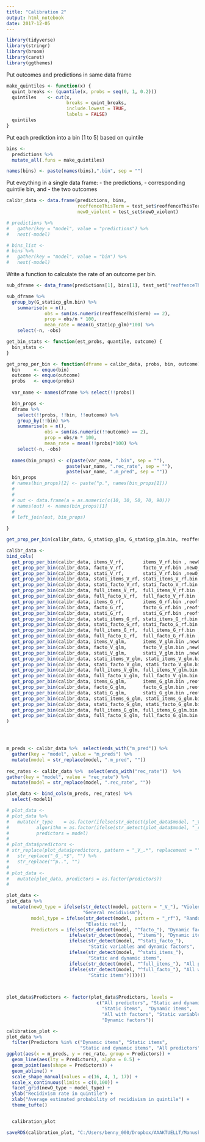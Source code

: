```yaml
---
title: "Calibration 2"
output: html_notebook
date: 2017-12-05
---
```


```r
library(tidyverse)
library(stringr)
library(broom)
library(caret)
library(ggthemes)
```

Put outcomes and predictions in same data frame

```r
make_quintiles <- function(x) {
  quint_breaks <- (quantile(x, probs = seq(0, 1, 0.2)))
  quintiles    <- cut(x, 
                      breaks = quint_breaks, 
                      include.lowest = TRUE, 
                      labels = FALSE)
  quintiles
}
```

Put each prediction into a bin (1 to 5) based on quintile
```r
bins <-
  predictions %>%
  mutate_all(.funs = make_quintiles)

names(bins) <- paste(names(bins),".bin", sep = "")
```

Put eveything in a single data frame: 
- the predictions, 
- corresponding quintile bin, and 
- the two outcomes

```r
calibr_data <- data.frame(predictions, bins, 
                          reoffenceThisTerm = test_set$reoffenceThisTerm, 
                          newO_violent = test_set$newO_violent)
```

```r
# predictions %>% 
#   gather(key = "model", value = "predictions") %>% 
#   nest(-model)
```

```r
# bins_list <-
# bins %>% 
#   gather(key = "model", value = "bin") %>% 
#   nest(-model)
```
Write a function to calculate the rate of an outcome per bin.
```r
sub_dframe <- data_frame(predictions[1], bins[1], test_set["reoffenceThisTerm"])

sub_dframe %>% 
  group_by(G_staticp_glm.bin) %>% 
    summarise(n = n(), 
              obs = sum(as.numeric(reoffenceThisTerm) == 2),
              prop = obs/n * 100,
              mean_rate = mean(G_staticp_glm)*100) %>% 
    select(-n, -obs)

get_bin_stats <- function(est_probs, quantile, outcome) {
  bin_stats <- 
}
```


```r
get_prop_per_bin <- function(dframe = calibr_data, probs, bin, outcome) {
  bin     <- enquo(bin)
  outcome <- enquo(outcome)
  probs   <- enquo(probs)
  
  var_name <- names(dframe %>% select(!!probs))

  bin_props <-
  dframe %>% 
    select(!!probs, !!bin, !!outcome) %>% 
    group_by(!!bin) %>% 
    summarise(n = n(), 
              obs = sum(as.numeric(!!outcome) == 2),
              prop = obs/n * 100,
              mean_rate = mean(!!probs)*100) %>% 
    select(-n, -obs)
  
  names(bin_props) <- c(paste(var_name, ".bin", sep = ""),
                      paste(var_name, ".rec_rate", sep = ""),
                      paste(var_name, ".m_pred", sep = ""))
  bin_props
  # names(bin_props)[2] <- paste("p.", names(bin_props[1]))
  # 
  # 
  # out <- data.frame(a = as.numeric(c(10, 30, 50, 70, 90)))
  # names(out) <- names(bin_props)[1]
  # 
  # left_join(out, bin_props)

}

get_prop_per_bin(calibr_data, G_staticp_glm, G_staticp_glm.bin, reoffenceThisTerm)

```


```r

calibr_data <-
bind_cols(
  get_prop_per_bin(calibr_data, items_V_rf,       items_V_rf.bin , newO_violent),
  get_prop_per_bin(calibr_data, facto_V_rf,       facto_V_rf.bin ,newO_violent),
  get_prop_per_bin(calibr_data, stati_V_rf,       stati_V_rf.bin ,newO_violent),
  get_prop_per_bin(calibr_data, stati_items_V_rf, stati_items_V_rf.bin ,newO_violent),
  get_prop_per_bin(calibr_data, stati_facto_V_rf, stati_facto_V_rf.bin ,newO_violent),
  get_prop_per_bin(calibr_data, full_items_V_rf,  full_items_V_rf.bin ,newO_violent),
  get_prop_per_bin(calibr_data, full_facto_V_rf,  full_facto_V_rf.bin ,newO_violent),
  get_prop_per_bin(calibr_data, items_G_rf,       items_G_rf.bin ,reoffenceThisTerm),
  get_prop_per_bin(calibr_data, facto_G_rf,       facto_G_rf.bin ,reoffenceThisTerm),
  get_prop_per_bin(calibr_data, stati_G_rf,       stati_G_rf.bin ,reoffenceThisTerm),
  get_prop_per_bin(calibr_data, stati_items_G_rf, stati_items_G_rf.bin ,reoffenceThisTerm),
  get_prop_per_bin(calibr_data, stati_facto_G_rf, stati_facto_G_rf.bin ,reoffenceThisTerm),
  get_prop_per_bin(calibr_data, full_items_G_rf,  full_items_G_rf.bin , reoffenceThisTerm),
  get_prop_per_bin(calibr_data, full_facto_G_rf,  full_facto_G_rf.bin , reoffenceThisTerm),
  get_prop_per_bin(calibr_data, items_V_glm,      items_V_glm.bin ,newO_violent),
  get_prop_per_bin(calibr_data, facto_V_glm,      facto_V_glm.bin ,newO_violent),
  get_prop_per_bin(calibr_data, stati_V_glm,      stati_V_glm.bin ,newO_violent),
  get_prop_per_bin(calibr_data, stati_items_V_glm, stati_items_V_glm.bin ,newO_violent),
  get_prop_per_bin(calibr_data, stati_facto_V_glm, stati_facto_V_glm.bin ,newO_violent),
  get_prop_per_bin(calibr_data, full_items_V_glm, full_items_V_glm.bin ,newO_violent),
  get_prop_per_bin(calibr_data, full_facto_V_glm, full_facto_V_glm.bin ,newO_violent),
  get_prop_per_bin(calibr_data, items_G_glm,      items_G_glm.bin ,reoffenceThisTerm),
  get_prop_per_bin(calibr_data, facto_G_glm,      facto_G_glm.bin ,reoffenceThisTerm),
  get_prop_per_bin(calibr_data, stati_G_glm,      stati_G_glm.bin ,reoffenceThisTerm),
  get_prop_per_bin(calibr_data, stati_items_G_glm, stati_items_G_glm.bin ,reoffenceThisTerm),
  get_prop_per_bin(calibr_data, stati_facto_G_glm, stati_facto_G_glm.bin ,reoffenceThisTerm),
  get_prop_per_bin(calibr_data, full_items_G_glm, full_items_G_glm.bin ,reoffenceThisTerm),
  get_prop_per_bin(calibr_data, full_facto_G_glm, full_facto_G_glm.bin ,reoffenceThisTerm)
)





```

```r
m_preds <- calibr_data %>%  select(ends_with("m_pred")) %>% 
  gather(key = "model", value = "m_preds") %>% 
  mutate(model = str_replace(model, ".m_pred", ""))
     
rec_rates <- calibr_data %>%  select(ends_with("rec_rate"))  %>% 
gather(key = "model", value = "rec_rate") %>% 
  mutate(model = str_replace(model, ".rec_rate", ""))

plot_data <- bind_cols(m_preds, rec_rates) %>% 
  select(-model1)
```

```r
# plot_data <-
# plot_data %>% 
#   mutate(r_type    = as.factor(ifelse(str_detect(plot_data$model, "_V_"), "violent", "general")),
#          algorithm = as.factor(ifelse(str_detect(plot_data$model, "_rf"), "rf", "glm")),
#          predictors = model)
# 
# plot_data$predictors <-
# str_replace(plot_data$predictors, pattern = "_V_.*", replacement = "") %>% 
#   str_replace("_G_.*$", "") %>% 
#   str_replace("^p..", "")
# 
# plot_data <-
#   mutate(plot_data, predictors = as.factor(predictors))
#   

```

```r
plot_data <-
plot_data %>% 
  mutate(newO_type = ifelse(str_detect(model, pattern = "_V_"), "Violent recidivism", 
                            "General recidivism"),
         model_type = ifelse(str_detect(model, pattern = "_rf"), "Random forest", 
                             "Elastic net"),
         Predictors = ifelse(str_detect(model, "^facto_"), "Dynamic factors",
                       ifelse(str_detect(model, "^items"), "Dynamic items",
                       ifelse(str_detect(model, "^stati_facto_"), 
                              "Static variables and dynamic factors",
                       ifelse(str_detect(model, "^stati_items_"), 
                              "Static and dynamic items",
                       ifelse(str_detect(model, "^full_items_"), "All predictors",
                       ifelse(str_detect(model, "^full_facto_"), "All with factors",       
                              "Static items")))))))
                     


plot_data$Predictors <- factor(plot_data$Predictors, levels = 
                                 c("All predictors", "Static and dynamic items", 
                                   "Static items",  "Dynamic items",
                                   "All with factors", "Static variables and dynamic factors",
                                   "Dynamic factors"))
```

```r
calibration_plot <-
plot_data %>% 
  filter(Predictors %in% c("Dynamic items", "Static items", 
                           "Static and dynamic items", "All predictors")) %>% 
ggplot(aes(x = m_preds, y = rec_rate, group = Predictors)) +
  geom_line(aes(lty = Predictors), alpha = 0.5) + 
  geom_point(aes(shape = Predictors)) +
  geom_abline() +
  scale_shape_manual(values = c(16, 4, 1, 17)) +
  scale_x_continuous(limits = c(0,100)) + 
  facet_grid(newO_type ~ model_type) + 
  ylab("Recidivism rate in quintile") +
  xlab("Average estimated probability of recidivism in quintile") + 
  theme_tufte()


  calibration_plot


```

```r
saveRDS(calibration_plot, "C:/Users/benny_000/Dropbox/AAAKTUELLT/Manuskript 2/calibration_plot.rds")
```



